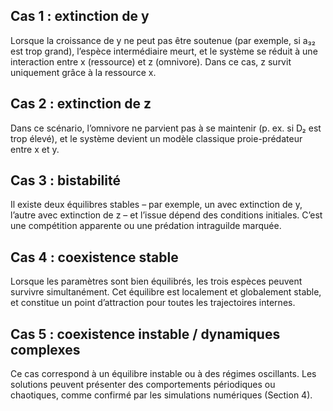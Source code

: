 ## Cas 1 : extinction de y
Lorsque la croissance de y ne peut pas être soutenue (par exemple, si a₃₂ est trop grand), l’espèce intermédiaire meurt, et le système se réduit à une interaction entre x (ressource) et z (omnivore). Dans ce cas, z survit uniquement grâce à la ressource x.

## Cas 2 : extinction de z
Dans ce scénario, l’omnivore ne parvient pas à se maintenir (p. ex. si D₂ est trop élevé), et le système devient un modèle classique proie-prédateur entre x et y.

## Cas 3 : bistabilité
Il existe deux équilibres stables – par exemple, un avec extinction de y, l’autre avec extinction de z – et l’issue dépend des conditions initiales. C’est une compétition apparente ou une prédation intraguilde marquée.

## Cas 4 : coexistence stable
Lorsque les paramètres sont bien équilibrés, les trois espèces peuvent survivre simultanément. Cet équilibre est localement et globalement stable, et constitue un point d’attraction pour toutes les trajectoires internes.

## Cas 5 : coexistence instable / dynamiques complexes
Ce cas correspond à un équilibre instable ou à des régimes oscillants. Les solutions peuvent présenter des comportements périodiques ou chaotiques, comme confirmé par les simulations numériques (Section 4).
